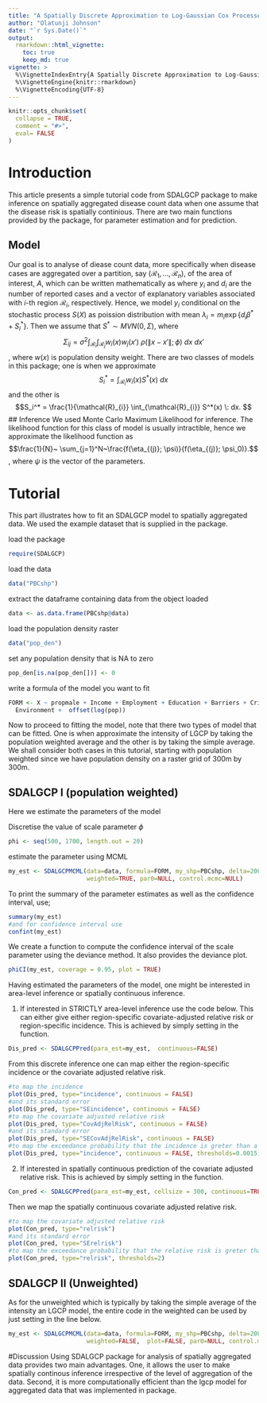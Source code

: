 ```yaml
---
title: "A Spatially Discrete Approximation to Log-Gaussian Cox Processes for Modelling Aggregated Disease Count Data"
author: "Olatunji Johnson"
date: "`r Sys.Date()`"
output: 
  rmarkdown::html_vignette: 
    toc: true
    keep_md: true
vignette: >
  %\VignetteIndexEntry{A Spatially Discrete Approximation to Log-Gaussian Cox Processes for Modelling Aggregated Disease Count Data}
  %\VignetteEngine{knitr::rmarkdown}
  %\VignetteEncoding{UTF-8}
---
```


```r
knitr::opts_chunk$set(
  collapse = TRUE,
  comment = "#>",
  eval= FALSE
)
```
# Introduction

This article presents a simple tutorial code from SDALGCP package to make inference on spatially aggregated disease count data when one assume that the disease risk is spatially continious. There are two main functions provided by the package, \code{SDALGCPMCML} for parameter estimation and \code{SDALGCPPred} for prediction. 

## Model
Our goal is to analyse of diease count data, more specifically when disease cases are aggregated over a partition, say $(\mathcal{R}_{1}, \ldots, \mathcal{R}_{n})$, of the area of interest, $A$, which can be written mathematically as 
\begin{eqnarray}
\label{eq:data}
\mathcal{D} = \left\{(y_{i}, d_{i}, \mathcal{R}_{i}):  i=1,\ldots,n\right\}
\end{eqnarray}
where $y_{i}$ and $d_{i}$ are the number of reported cases and a vector of explanatory variables associated with $i$-th region $\mathcal{R}_{i}$, respectively. Hence, we model $y_{i}$ conditional on the stochastic process $S(X)$ as poission distribution with mean $\lambda_i= m_{i} \exp\{d_{i}\beta^* + S_{i}^*\}$. Then we assume that $S^* \sim MVN(0, \Sigma)$, where $$\Sigma_{ij} = \sigma^2 \int_{\mathcal{R}_{i}} \int_{\mathcal{R}_{j}} w_i(x) w_j(x') \: \rho(\|x-x'\|; \phi) \:  dx \: dx'$$, where $w(x)$ is population density weight. There are two classes of models in this package; one is when we approximate $$S_i^* = \int_{\mathcal{R}_{i}} w_i(x) S^*(x) \:  dx $$ and the other is $$S_i^* = \frac{1}{\mathcal{R}_{i}} \int_{\mathcal{R}_{i}} S^*(x) \:  dx. $$
## Inference
We used Monte Carlo Maximum Likelihood for inference. The likelihood function for this class of model is usually intractible, hence we approximate the likelihood function as $$\frac{1}{N}~ \sum_{j=1}^N~\frac{f(\eta_{(j)}; \psi)}{f(\eta_{(j)}; \psi_0)}.$$, where $\psi$ is the vector of the parameters. 

# Tutorial
This part illustrates how to fit an SDALGCP model to spatially aggregated data. We used the example dataset that is supplied in the package. 

load the package
```r
require(SDALGCP)
```
load the data
```r
data("PBCshp")
```
extract the dataframe containing data from the object loaded
```r
data <- as.data.frame(PBCshp@data)
```
load the population density raster
```r
data("pop_den")
```
set any population density that is NA to zero
```r
pop_den[is.na(pop_den[])] <- 0
```
write a formula of the model you want to fit
```r
FORM <- X ~ propmale + Income + Employment + Education + Barriers + Crime + 
  Environment +  offset(log(pop))
```

Now to proceed to fitting the model, note that there two types of model that can be fitted. One is when approximate the intensity of LGCP by taking the population weighted average and the other is by taking the simple average. We shall consider both cases in this tutorial, starting with population weighted since we have population density on a raster grid of 300m by 300m.

## SDALGCP I (population weighted)

Here we estimate the parameters of the model

Discretise the value of scale parameter $\phi$
```r
phi <- seq(500, 1700, length.out = 20)
```
estimate the parameter using MCML
```r
my_est <- SDALGCPMCML(data=data, formula=FORM, my_shp=PBCshp, delta=200, phi=phi, method=1, pop_shp=pop_den, 
                      weighted=TRUE, par0=NULL, control.mcmc=NULL)
```
To print the summary of the parameter estimates as well as the confidence interval, use;
```r
summary(my_est)
#and for confidence interval use
confint(my_est)
```
We create a function to compute the confidence interval of the scale parameter using the deviance method. It also provides the deviance plot.
```r
phiCI(my_est, coverage = 0.95, plot = TRUE)
```

Having estimated the parameters of the model, one might be interested in area-level inference or spatially continuous inference. 

1. If interested in STRICTLY area-level inference use the code below. This can either give either region-specific covariate-adjusted relative risk or region-specific incidence.  This is achieved by simply setting \code{continuous = FALSE} in the \code{SDALGCPPred} function.
```r
Dis_pred <- SDALGCPPred(para_est=my_est,  continuous=FALSE)
```

From this discrete inference one can map either the region-specific incidence or the covariate adjusted relative risk.
```r
#to map the incidence
plot(Dis_pred, type="incidence", continuous = FALSE)
#and its standard error
plot(Dis_pred, type="SEincidence", continuous = FALSE)
#to map the covariate adjusted relative risk
plot(Dis_pred, type="CovAdjRelRisk", continuous = FALSE)
#and its standard error
plot(Dis_pred, type="SECovAdjRelRisk", continuous = FALSE)
#to map the exceedance probability that the incidence is greter than a particular threshold
plot(Dis_pred, type="incidence", continuous = FALSE, thresholds=0.0015)
```

2. If interested in spatially continuous prediction of the covariate adjusted relative risk. This is achieved by simply setting \code{continuous = TRUE} in the \code{SDALGCPPred} function.
```r
Con_pred <- SDALGCPPred(para_est=my_est, cellsize = 300, continuous=TRUE)
```

Then we map the spatially continuous covariate adjusted relative risk.
```r
#to map the covariate adjusted relative risk
plot(Con_pred, type="relrisk")
#and its standard error
plot(Con_pred, type="SErelrisk")
#to map the exceedance probability that the relative risk is greter than a particular threshold
plot(Con_pred, type="relrisk", thresholds=2)
```

## SDALGCP II (Unweighted)

As for the unweighted which is typically by taking the simple average of the intensity an LGCP model, the entire code in the weighted can be used by just setting \code{weighted=FALSE} in the line below.
```r
my_est <- SDALGCPMCML(data=data, formula=FORM, my_shp=PBCshp, delta=200, phi=phi, method=1, 
                      weighted=FALSE,  plot=FALSE, par0=NULL, control.mcmc=NULL, messages = TRUE, plot_profile = TRUE)
```

#Discussion
Using SDALGCP package for analysis of spatially aggregated data provides two main advantages. One, it allows the user to make spatially continous inference irrespective of the level of aggregation of the data. Second, it is more computationally efficient than the lgcp model for aggregated data that was implemented in \code{lgcp} package.

<!-- Vignettes are long form documentation commonly included in packages. Because they are part of the distribution of the package, they need to be as compact as possible. The `html_vignette` output type provides a custom style sheet (and tweaks some options) to ensure that the resulting html is as small as possible. The `html_vignette` format: -->

<!-- - Never uses retina figures -->
<!-- - Has a smaller default figure size -->
<!-- - Uses a custom CSS stylesheet instead of the default Twitter Bootstrap style -->

<!-- ## Vignette Info -->

<!-- Note the various macros within the `vignette` section of the metadata block above. These are required in order to instruct R how to build the vignette. Note that you should change the `title` field and the `\VignetteIndexEntry` to match the title of your vignette. -->

<!-- ## Styles -->

<!-- The `html_vignette` template includes a basic CSS theme. To override this theme you can specify your own CSS in the document metadata as follows: -->

<!--     output:  -->
<!--       rmarkdown::html_vignette: -->
<!--         css: mystyles.css -->

<!-- ## Figures -->

<!-- The figure sizes have been customised so that you can easily put two images side-by-side.  -->

<!-- ```{r, fig.show='hold'} -->
<!-- plot(1:10) -->
<!-- plot(10:1) -->
<!-- ``` -->

<!-- You can enable figure captions by `fig_caption: yes` in YAML: -->

<!--     output: -->
<!--       rmarkdown::html_vignette: -->
<!--         fig_caption: yes -->

<!-- Then you can use the chunk option `fig.cap = "Your figure caption."` in **knitr**. -->

<!-- ## More Examples -->

<!-- You can write math expressions, e.g. $Y = X\beta + \epsilon$, footnotes^[A footnote here.], and tables, e.g. using `knitr::kable()`. -->

<!-- ```{r, echo=FALSE, results='asis'} -->
<!-- knitr::kable(head(mtcars, 10)) -->
<!-- ``` -->

<!-- Also a quote using `>`: -->

<!-- > "He who gives up [code] safety for [code] speed deserves neither." -->
<!-- ([via](https://twitter.com/hadleywickham/status/504368538874703872)) -->

